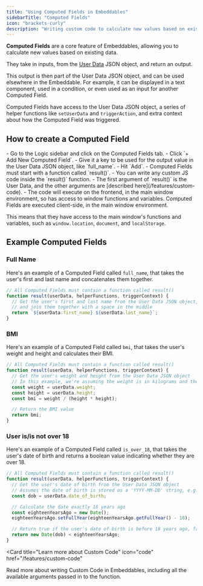 ```yaml
---
title: "Using Computed Fields in Embeddables"
sidebarTitle: "Computed Fields"
icon: "brackets-curly"
description: "Writing custom code to calculate new values based on existing data"
---
```


**Computed Fields** are a core feature of Embeddables, allowing you to calculate new values based on existing data.

They take in inputs, from the [User Data](/features/user-data) JSON object, and return an output.

This output is then part of the User Data JSON object, and can be used elsewhere in the Embeddable. For example, it can be displayed in a text component, used in a condition, or even used as an input for another Computed Field.

Computed Fields have access to the User Data JSON object, a series of helper functions like `setUserData` and `triggerAction`, and extra context about how the Computed Field was triggered.

## How to create a Computed Field

<Steps>
  <Step title="Create a Computed Field">
    - Go to the Logic sidebar and click on the Computed Fields tab.
    - Click `+ Add New Computed Field`.
    - Give it a key to be used for the output value in the User Data JSON object, like `full_name`.
    - Hit `Add`.
  </Step>
  <Step title="Write your custom code">
    - Computed Fields must start with a function called `result()`.
    - You can write any custom JS code inside the `result()` function.
    - The first argument of `result()` is the User Data, and the other arguments
      are [described here](/features/custom-code).
    - The code will execute on the frontend, in the main window environment,
      so has access to window functions and variables.
  </Step>

</Steps>

<Tip>
  Computed Fields are executed client-side, in the main window environment.

  This means that they have access to the main window's functions and variables, such as `window.location`, `document`, and `localStorage`.
</Tip>


## Example Computed Fields

### Full Name

Here's an example of a Computed Field called `full_name`, that takes the user's first and last name and concatenates them together.

```js
// All Computed Fields must contain a function called result()
function result(userData, helperFunctions, triggerContext) {
  // Get the user's first and last name from the User Data JSON object,
  // and join them together with a space in the middle
  return `${userData.first_name} ${userData.last_name}`;
}
```

### BMI

Here's an example of a Computed Field called `bmi`, that takes the user's weight and height and calculates their BMI.

```js
// All Computed Fields must contain a function called result()
function result(userData, helperFunctions, triggerContext) {
  // Get the user's weight and height from the User Data JSON object
  // In this example, we're assuming the weight is in kilograms and the height is in centimeters
  const weight = userData.weight;
  const height = userData.height;
  const bmi = weight / (height * height);

  // Return the BMI value
  return bmi;
}
```

### User is/is not over 18

Here's an example of a Computed Field called `is_over_18`, that takes the user's date of birth and returns a boolean value indicating whether they are over 18.

```js
// All Computed Fields must contain a function called result()
function result(userData, helperFunctions, triggerContext) {
  // Get the user's date of birth from the User Data JSON object
  // Assumes the date of birth is stored as a 'YYYY-MM-DD' string, e.g. '1990-01-01'
  const dob = userData.date_of_birth;

  // Calculate the date exactly 18 years ago
  const eighteenYearsAgo = new Date();
  eighteenYearsAgo.setFullYear(eighteenYearsAgo.getFullYear() - 18);

  // Return true if the user's date of birth is before 18 years ago, false otherwise
  return new Date(dob) < eighteenYearsAgo;
}
```

<Card
  title="Learn more about Custom Code"
  icon="code"
  href="/features/custom-code"
>
  Read more about writing Custom Code in Embeddables, including all the
  available arguments passed in to the function.
</Card>
